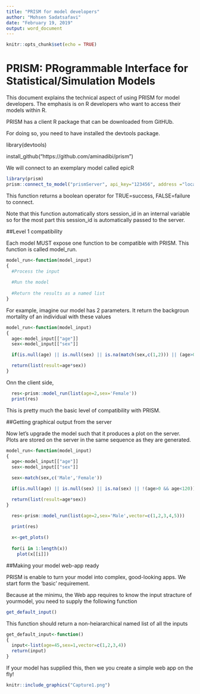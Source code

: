 ```yaml
---
title: "PRISM for model developers"
author: "Mohsen Sadatsafavi"
date: "February 19, 2019"
output: word_document
---
```


```r
knitr::opts_chunk$set(echo = TRUE)
```

# PRISM: PRogrammable Interface for Statistical/Simulation Models

This document explains the technical aspect of using PRISM for model developers. The emphasis is on R developers who want to access their models within R.

PRISM has a client R package that can be downloaded from GitHUb.

For doing so, you need to have installed the devtools package.

library(devtools)

install_github("https://github.com/aminadibi/prism")

We will connect to an exemplary model called epicR



```r
library(prism)
prism::connect_to_model("prismServer", api_key="123456", address ="localhost:5656")
```

This function returns a boolean operator for TRUE=success, FALSE=failure to connect.

Note that this function automatically stors session_id in an internal variable so for the most part this session_id is automatically passed to the server.

##Level 1 compatibility

Each model MUST expose one function to be compatible with PRISM. This function is called model_run.

```r
model_run<-function(model_input)
{
  #Process the input
  
  #Run the model
  
  #Return the results as a named list
}
```

For example, imagine our model has 2 parameters. It return the backgroun mortality of an individual with these values 

```r
model_run<-function(model_input)
{
  age<-model_input[["age"]]
  sex<-model_input[["sex"]]

  if(is.null(age) || is.null(sex) || is.na(match(sex,c(1,2))) || (age>0 && age<120)) return(NULL)

  return(list(result=age*sex))
}
```

Onn the client side, 


```r
  res<-prism::model_run(list(age=2,sex='Female'))
  print(res)
```

This is pretty much the basic level of compatibility with PRISM. 

##Getting graphical output from the server

Now let's upgrade the model such that it produces a plot on the server. Plots are stored on the server in the same sequence as they are generated.


```r
model_run<-function(model_input)
{
  age<-model_input[["age"]]
  sex<-model_input[["sex"]]

  sex<-match(sex,c('Male','Female'))

  if(is.null(age) || is.null(sex) || is.na(sex) || !(age>0 && age<120)) return(NULL)

  return(list(result=age*sex))
}
```


```r
  res<-prism::model_run(list(age=2,sex='Male',vector=c(1,2,3,4,5)))
  
  print(res)

  x<-get_plots()
  
  for(i in 1:length(x))
    plot(x[[i]])
```


##Making your model web-app ready

PRISM is enable to turn your model into complex, good-looking apps. We start form the 'basic' requirement.

Because at the minimu, the Web app requires to know the input stracture of yourmodel, you need to supply the following function

```r
get_default_input()
```

This function should return a non-heiararchical named list of all the inputs

```r
get_default_input<-function()
{
  input<-list(age=45,sex=1,vector=c(1,2,3,4))
  return(input)
}
```


If your model has supplied this, then we you create a simple web app on the fly!


```r
knitr::include_graphics("Capture1.png")
```

